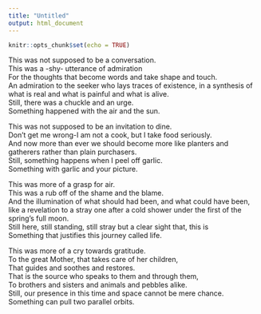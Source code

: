 ```yaml
---
title: "Untitled"
output: html_document
---
```


```r
knitr::opts_chunk$set(echo = TRUE)
```

This was not supposed to be a conversation.  
This was a -shy- utterance of admiration  
For the thoughts that become words and take shape and touch.  
An admiration to the seeker who lays traces of existence, in a synthesis of what is real and what is painful and what is alive.   
Still, there was a chuckle and an urge.    
Something happened with the air and the sun.    
  
This was not supposed to be an invitation to dine.   
Don’t get me wrong-I am not a cook, but I take food seriously.   
And now more than ever we should become more like planters and gatherers rather than plain purchasers.   
Still, something happens when I peel off garlic.  
Something with garlic and your picture.   
   
This was more of a grasp for air.  
This was a rub off of the shame and the blame.  
And the illumination of what should had been, and what could have been,  
like a revelation to a stray one after a cold shower under the first of the spring’s full moon.  
Still here, still standing, still stray but a clear sight that, this is   
Something that justifies this journey called life.   
  
This was more of a cry towards gratitude.   
To the great Mother, that takes care of her children,  
That guides and soothes and restores.   
That is the source who speaks to them and through them,   
To brothers and sisters and animals and pebbles alike.  
Still, our presence in this time and space cannot be mere chance.   
Something can pull two parallel orbits.  
  